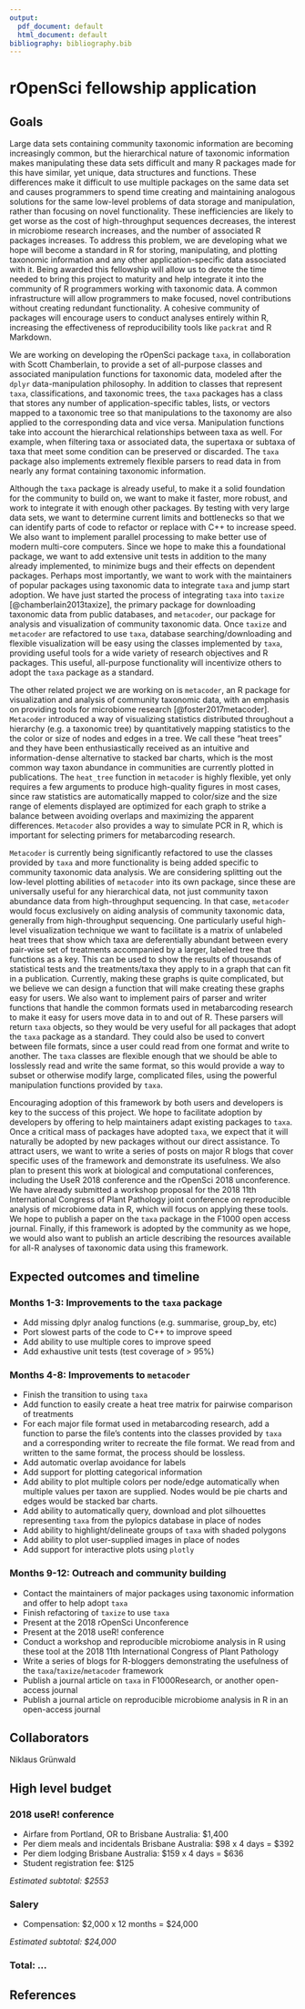 ```yaml
---
output:
  pdf_document: default
  html_document: default
bibliography: bibliography.bib
---
```


# rOpenSci fellowship application

## Goals

Large data sets containing community taxonomic information are becoming increasingly common, but the hierarchical nature of taxonomic information makes manipulating these data sets difficult and many R packages made for this have similar, yet unique, data structures and functions.
These differences make it difficult to use multiple packages on the same data set and causes programmers to spend time creating and maintaining analogous solutions for the same low-level problems of data storage and manipulation, rather than focusing on novel functionality.
These inefficiencies are likely to get worse as the cost of high-throughput sequences decreases, the interest in microbiome research increases, and the number of associated R packages increases.
To address this problem, we are developing what we hope will become a standard in R for storing, manipulating, and plotting taxonomic information and any other application-specific data associated with it.
Being awarded this fellowship will allow us to devote the time needed to bring this project to maturity and help integrate it into the community of R programmers working with taxonomic data.
A common infrastructure will allow programmers to make focused, novel contributions without creating redundant functionality.
A cohesive community of packages will encourage users to conduct analyses entirely within R, increasing the effectiveness of reproducibility tools like `packrat` and R Markdown.

We are working on developing the rOpenSci package `taxa`, in collaboration with Scott Chamberlain, to provide a set of all-purpose classes and associated manipulation functions for taxonomic data, modeled after the `dplyr` data-manipulation philosophy.
In addition to classes that represent `taxa`, classifications, and taxonomic trees, the `taxa` packages has a class that stores any number of application-specific tables, lists, or vectors mapped to a taxonomic tree so that manipulations to the taxonomy are also applied to the corresponding data and vice versa.
Manipulation functions take into account the hierarchical relationships between taxa as well.
For example, when filtering taxa or associated data, the supertaxa or subtaxa of taxa that meet some condition can be preserved or discarded.
The `taxa` package also implements extremely flexible parsers to read data in from nearly any format containing taxonomic information. 

Although the `taxa` package is already useful, to make it a solid foundation for the community to build on, we want to make it faster, more robust, and work to integrate it with enough other packages.
By testing with very large data sets, we want to determine current limits and bottlenecks so that we can identify parts of code to refactor or replace with C++ to increase speed.
We also want to implement parallel processing to make better use of modern multi-core computers.
Since we hope to make this a foundational package, we want to add extensive unit tests in addition to the many already implemented, to minimize bugs and their effects on dependent packages.
Perhaps most importantly, we want to work with the maintainers of popular packages using taxonomic data to integrate `taxa` and jump start adoption.
We have just started the process of integrating `taxa` into `taxize` [@chamberlain2013taxize], the primary package for downloading taxonomic data from public databases, and `metacoder`, our package for analysis and visualization of community taxonomic data.
Once `taxize` and `metacoder` are refactored to use `taxa`, database searching/downloading and flexible visualization will be easy using the classes implemented by `taxa`, providing useful tools for a wide variety of research objectives and R packages.
This useful, all-purpose functionality will incentivize others to adopt the `taxa` package as a standard.

The other related project we are working on is `metacoder`, an R package for visualization and analysis of community taxonomic data, with an emphasis on providing tools for microbiome research [@foster2017metacoder].
`Metacoder` introduced a way of visualizing statistics distributed throughout a hierarchy (e.g. a taxonomic tree) by quantitatively mapping statistics to the the color or size of nodes and edges in a tree.
We call these “heat trees” and they have been enthusiastically received as an intuitive and information-dense alternative to stacked bar charts, which is the most common way taxon abundance in communities are currently plotted in publications.
The `heat_tree` function in `metacoder` is highly flexible, yet only requires a few arguments to produce high-quality figures in most cases, since raw statistics are automatically mapped to color/size and the size range of elements displayed are optimized for each graph to strike a balance between avoiding overlaps and maximizing the apparent differences.
`Metacoder` also provides a way to simulate PCR in R, which is important for selecting primers for metabarcoding research.

`Metacoder` is currently being significantly refactored to use the classes provided by `taxa` and more functionality is being added specific to community taxonomic data analysis.
We are considering splitting out the low-level plotting abilities of `metacoder` into its own package, since these are universally useful for any hierarchical data, not just community taxon abundance data from high-throughput sequencing.
In that case, `metacoder` would focus exclusively on aiding analysis of community taxonomic data, generally from high-throughput sequencing.
One particularly useful high-level visualization technique we want to facilitate is a matrix of unlabeled heat trees that show which taxa are deferentially abundant between every pair-wise set of treatments accompanied by a larger, labeled tree that functions as a key.
This can be used to show the results of thousands of statistical tests and the treatments/taxa they apply to in a graph that can fit in a publication.
Currently, making these graphs is quite complicated, but we believe we can design a function that will make creating these graphs easy for users.
We also want to implement pairs of parser and writer functions that handle the common formats used in metabarcoding research to make it easy for users move data in to and out of R.
These parsers will return `taxa` objects, so they would be very useful for all packages that adopt the `taxa` package as a standard.
They could also be used to convert between file formats, since a user could read from one format and write to another.
The `taxa` classes are flexible enough that we should be able to losslessly read and write the same format, so this would provide a way to subset or otherwise modify large, complicated files, using the powerful manipulation functions provided by `taxa`. 

Encouraging adoption of this framework by both users and developers is key to the success of this project.
We hope to facilitate adoption by developers by offering to help maintainers adapt existing packages to `taxa`.
Once a critical mass of packages have adopted `taxa`, we expect that it will naturally be adopted by new packages without our direct assistance.
To attract users, we want to write a series of posts on major R blogs that cover specific uses of the framework and demonstrate its usefulness.
We also plan to present this work at biological and computational conferences, including the UseR 2018 conference and the rOpenSci 2018 unconference.
We have already submitted a workshop proposal for the 2018 11th International Congress of Plant Pathology joint conference on reproducible analysis of microbiome data in R, which will focus on applying these tools.
We hope to publish a paper on the `taxa` package in the F1000 open access journal.
Finally, if this framework is adopted by the community as we hope, we would also want to publish an article describing the resources available for all-R analyses of taxonomic data using this framework.

## Expected outcomes and timeline

### Months 1-3: Improvements to the `taxa` package

* Add missing dplyr analog functions (e.g. summarise, group_by, etc)
* Port slowest parts of the code to C++ to improve speed
* Add ability to use multiple cores to improve speed
* Add exhaustive unit tests (test coverage of > 95%)

### Months 4-8: Improvements to `metacoder`

* Finish the transition to using `taxa`
* Add function to easily create a heat tree matrix for pairwise comparison of treatments
* For each major file format used in metabarcoding research, add a function to parse the file’s contents into the classes provided by `taxa` and a corresponding writer to recreate the file format. We read from and written to the same format, the process should be lossless.
* Add automatic overlap avoidance for labels
* Add support for plotting categorical information
* Add ability to plot multiple colors per node/edge automatically when multiple values per taxon are supplied. Nodes would be pie charts and edges would be stacked bar charts.
* Add ability to automatically query, download and plot silhouettes representing `taxa` from the pylopics database in place of nodes
* Add ability to highlight/delineate groups of `taxa` with shaded polygons
* Add ability to plot user-supplied images in place of nodes
* Add support for interactive plots using `plotly`

### Months 9-12: Outreach and community building

* Contact the maintainers of major packages using taxonomic information and offer to help adopt `taxa`
* Finish refactoring of `taxize` to use `taxa`
* Present at the 2018 rOpenSci Unconference
* Present at the 2018 useR! conference
* Conduct a workshop and reproducible microbiome analysis in R using these tool at the 2018 11th International Congress of Plant Pathology
* Write a series of blogs for R-bloggers demonstrating the usefulness of the `taxa`/`taxize`/`metacoder` framework
* Publish a journal article on `taxa` in F1000Research, or another open-access journal
* Publish a journal article on reproducible microbiome analysis in R in an open-access journal

## Collaborators

Niklaus Grünwald

## High level budget

### 2018 useR! conference

* Airfare from Portland, OR to Brisbane Australia: \$1,400
* Per diem meals and incidentals Brisbane Australia: \$98 x 4 days = \$392
* Per diem lodging Brisbane Australia: \$159 x 4 days = \$636
* Student registration fee: \$125

*Estimated subtotal: \$2553*

### Salery

* Compensation: \$2,000 x 12 months = \$24,000

*Estimated subtotal: \$24,000*

### Total: ...

## References

